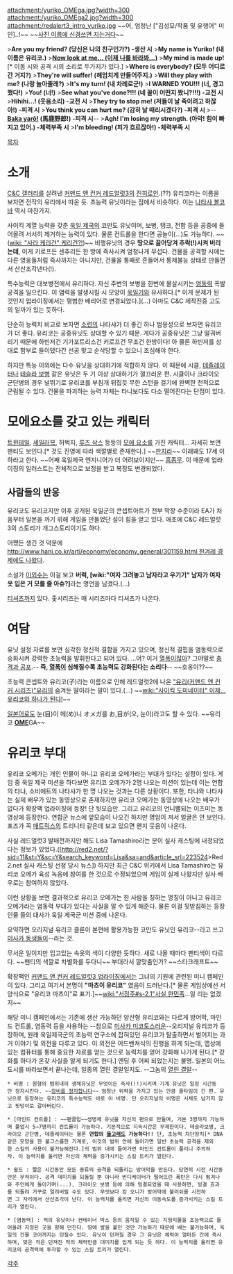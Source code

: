 attachment:/yuriko_OMEga.jpg?width=300 attachment:/yuriko_OMEga2.jpg?width=300
attachment:/redalert3_intro_yuriko.jpg
~~어, 엄청난 ["김성모/작품 및 유행어" 미인]..!~~ ~~[[OME|사진 이름에 신경쓰면 지는거다]]~~

>'''Are you my friend? (당신은 나의 친구인가?) -생산 시'''
>'''My name is Yuriko! (내 이름은 유리코.)'''
>'''[[유리(커맨드 앤 컨커 시리즈)|Now look at me… (이제 나를 바라봐…)]]'''
>'''My mind is made up!'''[* 이동 시와 공격 시의 소리로 두가지가 있다.]
>'''Where is everybody? (모두 어디로 간 거지?)'''
>'''They're will suffer! (헤엄치게 만들어주지.)'''
>'''Will they play with me? (나랑 놀아줄래?)'''
>'''It's my turn! (내 차례로군!)'''
>'''I WARNED YOU!!! (너, 경고했다!)'''
>'''You! (너!)'''
>'''See what you've done?!!! (네 꼴이 어떤지 봤니?!!!) -교전 시'''
>'''Hihihi...! (웃음소리) -교전 시'''
>'''They try to stop me! (저들이 날 죽이려고 하잖아!) -피격 시'''
>'''You think you can hurt me? (감히 날 때리시겠다?) -피격 시'''
>--'''[[바카|Baka yarō!]] (馬鹿野郎!) -피격 시'''--
>'''Agh! I'm losing my strength. (아악! 힘이 빠지고 있어.) -체력부족 시'''
>'''I'm bleeding! (피가 흐르잖아!) -체력부족 시'''

[[목차]]
= 소개 =
[[C&C 갤러리]]를 살려낸 [[커맨드 앤 컨커 레드얼럿3]]의 [[진히로인]].(??) 유리코라는 이름을 보자면 전작의 유리에서 따온 듯. 초능력 유닛이라는 점에서 비슷하다. 이는 [[나타샤 볼코바]] 역시 마찬가지.

사이킥 계열 능력을 갖춘 [[욱일 제국]]의 코만도 유닛이며, 보병, 탱크, 전함 등을 공중에 들어올려 서서히 제거하는 능력이 있다. 물론 컨트롤을 한다면 공놀이(…)도 가능하다. ~~([[wiki: "사라 케리건" 케리건?!]])~~ 비행유닛의 경우 '''땅으로 끌어당겨 추락(!)시켜 버리는데''', 이게 키로프든 센추리든 한 방에 즉사시켜 엄청나게 무섭다. 건물을 공격할 시에는 다른 영웅들처럼 즉사까지는 아니지만, 건물을 통째로 흔들어서 통제불능 상태로 만들면서 산산조각낸다(!).

특수능력은 대보병전에서 유리하다. 자신 주변의 보병을 한번에 몰살시키는 [[염동력]] 폭발 공격을 일으킨다. 이 염력을 발생시킬 시 모양이 [[욱일기]]와 유사하다.[* 이게 문제가 된 것인지 업라이징에서는 평범한 배리어로 변경되었다.](…) 아마도 C&C 제작진중 고도의 일까가 있는 듯하다.

단순히 능력치 비교로 보자면 [[소련]]의 나타샤가 더 좋긴 하나 범용성으로 보자면 유리코가 더 좋다. 유리코는 공중유닛도 상대할 수 있기 때문. 게다가 공중유닛은 그냥 떨궈버리기 때문에 하빈저건 기가포트리스건 키로프건 무조건 한방이다! 아 물론 하빈저를 상대로 함부로 들이댔다간 선공 맞고 순삭당할 수 있으니 조심해야 한다.

하지만 특능 이외에는 다수 유닛을 상대하기에 적합하지 않다. 이 때문에 시클, [[데졸레이터]]나 [[테슬라 보병]] 같은 유닛은 두 기 이상 상대하기가 껄끄러운 편. 시클이나 크라이오 군단병의 경우 널뛰기로 유리코를 부침개 뒤집듯 무한 스턴을 걸기에 완벽한 천적으로 군림될 수 있다. 건물을 파괴하는 능력 자체는 타냐보다도 다소 떨어진다는 단점이 있다.
= 모에요소를 갖고 있는 캐릭터 =
[[트윈테일]], [[세일러복]], 허벅지, [[루즈 삭스]] 등등의 [[모에 요소]]를 가진 캐릭터... 자세히 보면 팬티도 보인다.[* 것도 진영에 따라 색깔별로 존재한다.] ~~[[판치라]]~~ 이래봬도 17세 이하라고 한다. ~~어째 욱일제국 엔지니어가 더 어려보이지만~~ [[흠좀무]]. 이 때문에 업라이징의 일러스트는 전체적으로 보정을 받고 복장도 변경되었다.

== 사람들의 반응 ==
유리코도 유리코지만 이후 공개된 욱일군의 콘셉트아트가 전부 막장 수준이라 EA가 처음부터 일본을 까기 위해 게임을 만들었단 설이 힘을 얻고 있다. 애초에 C&C 레드얼럿 3의 스토리가 개그스토리이기도 하다.

어쨌든 생긴 것 덕분에 [[http://www.hani.co.kr/arti/economy/economy_general/301159.html 한겨레 경제에도 나왔다]].

소설가 [[이외수]]는 이걸 보고 '''버럭, [wiki:"여자 그려놓고 남자라고 우기기" 남자가 여자 옷 입은 거 모를 줄 아슈?]'''라는 명언을 남겼다.(…)

[[티셔츠]]까지 있다. 춫시리즈는 매 시리즈마다 티셔츠가 나온다.

= 여담 =
유닛 설정 자료를 보면 심각한 정신적 결함을 가지고 있으며, 정신적 결핍을 염동력으로 승화시켜 강력한 초능력을 발휘한다고 되어 있다. ...어? 이거 [[열폭]]이잖아? 그야말로 [[충격과 공포]].-- '''즉, [[열폭]]이 심해질수록 초능력도 강화된다는 소리다'''-- ~~호옹이??~~

초능력 콘셉트와 유리코(子)라는 이름으로 인해 레드얼럿2에 나온 [["유리(커맨드 앤 컨커 시리즈)"유리]]의 숨겨둔 딸이라는 말이 있다.(…) ~~[[wiki:"사이킥 도미네이터" 이제... 유리코와 하나가 된다!]]~~

[[일본어]]로도 눈(目)이 메(め)니 オメガ를 お,目が(오, 눈이)라고도 할 수 있다. ~~유리코 '''[[OME]]'''GA~~

= 유리코 부대 = 
유리코 오메가는 개인 인물이 아니고 유리코 오메가라는 부대가 있다는 설정이 있다. 게임 중 욱일 제국 미션을 하다보면 유리코 오메가가 2명 나오는 미션이 있는데 이는 연합의 타냐, 소비에트의 나타샤가 한 명 나오는 것과는 다른 상황이다. 또한, 타냐와 나타샤는 실제 배우가 있는 동영상으로 존재하지만 유리코 오메가는 동영상에 나오는 배우가 없다가 확장팩 업라이징에 등장! 단 뒷모습만. 그리고 유리코의 언니뻘되는 이즈미는 동영상에 등장한다. 연합군 뉴스에 앞모습이 나오긴 하지만 명암이 져서 얼굴은 안 보인다. 포즈가 꼭 [[매트릭스]]의 트리니티 같은데 보고 있으면 왠지 웃음이 나온다.

사실 레드얼럿3 발매전까지만 해도 Lisa Tamashiro라는 분이 실사 캐스팅에 내정되었다는 정보가 있었다.([http://red2.net/?sid=11&st=Y&sc=Y&search_keyword=Lisa&sa=and&article_srl=223524>Red2.net 실사 캐스팅 선정 당시 뉴스]) 하지만 최근 C&C 위키에서 Lisa Tamashiro는 유리코 오메가 육성 녹음에 참여를 한 것으로 수정되었으며 게임이 실제 나왔지만 실사 배우로는 참여하지 않았다.

이런 상황을 보면 결과적으로 유리코 오메가는 한 사람을 칭하는 명칭이 아니고 유리코 오메가라는 염동력 부대가 있다는 사실을 알 수 있게 해준다. 물론 이걸 뒷받침하는 등장인물 들의 대사가 욱일 제국군 미션 중에 나온다. 

요약하면 오리지널 유리코 클론이 본편에 활용가능한 코만도 유닛인 유리코--라고 쓰고 [[미사카 동생]]들이--라는 것.

무서운 일이지만 입고있는 속옷의 색이 다양한 듯하다. 새로 나올 때마다 팬티색이 다르다. ~~팬티의 색깔로 차별화를 두다니~~ 부대라서 깔맞춤인가? ~~스타크래프트~~

확장팩인 [[커맨드 앤 컨커 레드얼럿3 업라이징]]에서는 그녀의 기원에 관련된 미니 캠페인이 있다. 그리고 여기서 본명이 '''"마츠이 유리코"''' 였음이 드러난다.[* 물론 게임상에선 서양식으로 "유리코 마츠이"로 표기.]~~[[wiki:"서정주#s-2.1"사실 한민족]]...일 리는 없겠지~~

해당 미니 캠페인에서는 기존에 생산 가능하던 양산형 유리코와는 다르게 방어막, 마인드 컨트롤, 염동력 등을 사용하는 --참으로 [[미사카 미코토]]스러운--오리지널 유리코가 등장하며, 원래 욱일제국군의 초능력 연구소에 잡혀있던 유리코가 탈출하면서 벌어지는 과거 이야기 및 외전을 다루고 있다. 이 외전은 어드밴쳐식의 진행을 하게 되는데, 맵상에 있는 컴퓨터를 통해 중요한 자료를 얻는 것으로 능력치를 얻어 강화해 나가게 된다.[* 강화를 하다가 온갖 사실을 알게 되기도 한다.] 엔딩 후 어찌 되었는지는 불명. 일본의 어느 도시를 바라보면서 끝나는데, 일종의 열린 결말일지도. --그놈의 [[열린 결말]]--

 * 비명 : 원형의 범위내의 생체유닛은 무엇이든 즉사(!!)시키며 기계 유닛은 일정 시간동안 정지시킨다. ~~[[장비를 정지합니다]]~~ 엄청난 위력을 가지고 있는 만큼 쿨타임이 긴 편. 유닛으로 등장하는 유리코의 특수능력도 바로 이 비명. 단 오리지날의 비명은 시체도 남기지 않고 핏덩이로 갈아버린다.

 * [마인드 컨트롤] : ~~팬클럽~~생명체 유닛을 자신의 편으로 만들며, 기본 3명까지 가능하며 풀업시 5→7명까지 컨트롤이 가능하다. 기본적으로 지속시간은 무제한이다. 테슬라보병, 크라이오 군단병, 데졸레이터는 물론 '''연합의 [[돌고래]]도 가능하다!! ''' 단, 초능력 차단장치[* DNA같은 모양을 한 불그스름한 기계로, 이것의 범위 안에 들어가면 일반 초능력 공격을 제외한 스킬의 사용이 불가능해진다.]의 범위 내에 들어가면 마인드 컨트롤이 풀리니 주의하자. 이 능력치를 올리면 자신의 체력을 증가시키는 스킬 트리가 열린다.

 * 쉴드 : 짧은 시간동안 모든 종류의 공격을 되돌리는 방어막을 만든다. 당연히 시전 시간동안은 무적이다. 공격 데미지를 되돌릴 뿐 아니라 빈디케이터가 떨어뜨린 폭탄은 다시 튕겨나와 주인에게 돌아가며(...), 크라이오 보병 등에 의해 빙결되었을 때 사용하면, 빙결 효과를 되돌려 거꾸로 얼려버릴 수도 있다. 무엇보다 킹 오니가 방어막에 불러쉬를 시전하면 그 자리에서 산산조각이 난다. 이 능력치를 올리면 자신의 이동속도를 증가시키는 스킬 트리가 열린다.

 * [염동력] : 적의 유닛이나 컨테이너 박스 등의 움직일 수 있는 지형지물을 초능력으로 들어올려 지정된 곳을 향해 던진다. 땅에 발을 붙인 것만 가능하기 때문에 배는 불가능하며, 욱일의 건물 코어까지는 던질수 있다. 유닛이 던져질 경우 그 유닛은 체력이 얼마든 간에 즉사하며, 맞은 적은 던져진 적의 체력만큼 대미지를 입게 되는 듯 하다. 이 능력치를 올리면 유리코의 공격력에 투자할 수 있는 스킬 트리가 열린다.

[[각주]]
